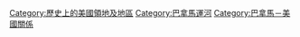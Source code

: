 [[Category:歷史上的美國領地及地區|Category:歷史上的美國領地及地區]]
[[Category:巴拿馬運河|Category:巴拿馬運河]]
[[Category:巴拿馬－美國關係|Category:巴拿馬－美國關係]]